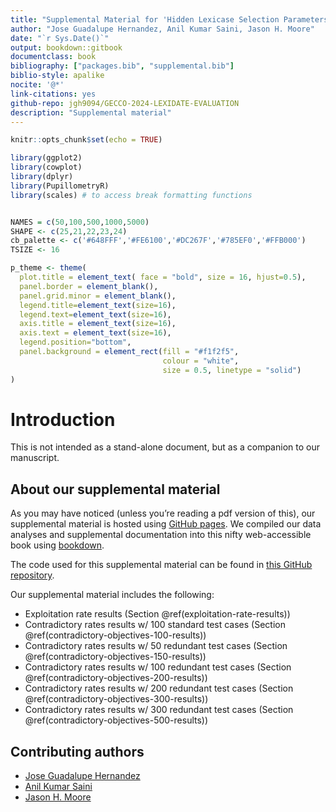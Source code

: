 ```yaml
---
title: "Supplemental Material for 'Hidden Lexicase Selection Parameters: Varying Population Size and Test Case Redundancy with Diagnostic Metrics'"
author: "Jose Guadalupe Hernandez, Anil Kumar Saini, Jason H. Moore"
date: "`r Sys.Date()`"
output: bookdown::gitbook
documentclass: book
bibliography: ["packages.bib", "supplemental.bib"]
biblio-style: apalike
nocite: '@*'
link-citations: yes
github-repo: jgh9094/GECCO-2024-LEXIDATE-EVALUATION
description: "Supplemental material"
---
```


```r
knitr::opts_chunk$set(echo = TRUE)
```

```r
library(ggplot2)
library(cowplot)
library(dplyr)
library(PupillometryR)
library(scales) # to access break formatting functions


NAMES = c(50,100,500,1000,5000)
SHAPE <- c(25,21,22,23,24)
cb_palette <- c('#648FFF','#FE6100','#DC267F','#785EF0','#FFB000')
TSIZE <- 16

p_theme <- theme(
  plot.title = element_text( face = "bold", size = 16, hjust=0.5),
  panel.border = element_blank(),
  panel.grid.minor = element_blank(),
  legend.title=element_text(size=16),
  legend.text=element_text(size=16),
  axis.title = element_text(size=16),
  axis.text = element_text(size=16),
  legend.position="bottom",
  panel.background = element_rect(fill = "#f1f2f5",
                                  colour = "white",
                                  size = 0.5, linetype = "solid")
)
```

# Introduction

This is not intended as a stand-alone document, but as a companion to our manuscript.

## About our supplemental material

As you may have noticed (unless you're reading a pdf version of this), our supplemental material is hosted using [GitHub pages](https://pages.github.com/).
We compiled our data analyses and supplemental documentation into this nifty web-accessible book using [bookdown](https://bookdown.org).

The code used for this supplemental material can be found in [this GitHub repository](https://github.com/jgh9094/GPTP-2024-Lexicase-Analysis).

Our supplemental material includes the following:

- Exploitation rate results (Section \@ref(exploitation-rate-results))
- Contradictory rates results w/ 100 standard test cases (Section \@ref(contradictory-objectives-100-results))
- Contradictory rates results w/ 50 redundant test cases (Section \@ref(contradictory-objectives-150-results))
- Contradictory rates results w/ 100 redundant test cases (Section \@ref(contradictory-objectives-200-results))
- Contradictory rates results w/ 200 redundant test cases (Section \@ref(contradictory-objectives-300-results))
- Contradictory rates results w/ 300 redundant test cases (Section \@ref(contradictory-objectives-500-results))

## Contributing authors

- [Jose Guadalupe Hernandez](https://jgh9094.github.io/)
- [Anil Kumar Saini](https://theaksaini.github.io/)
- [Jason H. Moore](https://jasonhmoore.org/)